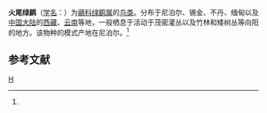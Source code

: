 {{Speciesbox
| taxon = Myzornis pyrrhoura
| image = Fire-tailed Myzornis Old Silk Route, Sikkim, India 17 April 2015.jpg
| image_caption = 雄鸟
| status = LC
| status_system = IUCN3.1
| status_ref = <ref name=iucn>{{IUCN|id=22716760 |title=''Myzornis pyrrhoura'' |assessor=BirdLife International |assessor-link=BirdLife International |version=2013.2 |year=2012 |accessdate=26 November 2013}}</ref>
| binomial_authority = (Blyth)<ref name='id3399'>{{cite web| url =http://www.bioinfo.cn/db05/BjdwSpecies.php?action=view&id=3399| title =火尾绿鹛| work =《中国动物物种编目数据库》| publisher =中国科学院微生物研究所| author =中国科学院动物研究所| accessdate =2009-04-04| deadurl =yes| archiveurl =https://web.archive.org/web/20160305055439/http://www.bioinfo.cn/db05/BjdwSpecies.php?action=view&id=3399| archivedate =2016-03-05}}</ref>
}}

'''火尾绿鹛'''（[[学名|学名]]：{{lang|la|''Myzornis pyrrhoura''}}）为[[鶲科|鶲科]][[绿鹛属|绿鹛属]]的[[鸟类|鸟类]]。分布于尼泊尔、锡金、不丹、缅甸以及[[中国大陆|中国大陆]]的[[西藏|西藏]]、[[云南|云南]]等地，一般栖息于活动于茂密灌丛以及竹林和矮树丛等向阳的地方。该物种的模式产地在尼泊尔。<ref name='id3399'/>

== 参考文献 ==
{{reflist}}
{{Taxonbar|from=Q1064005}}

[[Category:绿鹛属|H]]


{{雀形目小作品}}